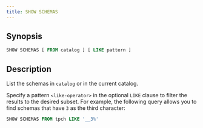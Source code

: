 ```yaml
---
title: SHOW SCHEMAS
---
```


## Synopsis

```sql
SHOW SCHEMAS [ FROM catalog ] [ LIKE pattern ]
```

## Description

List the schemas in `catalog` or in the current catalog.

Specify a pattern `<like-operator>` in the optional `LIKE` clause to
filter the results to the desired subset. For example, the following query
allows you to find schemas that have `3` as the third character:

```sql
SHOW SCHEMAS FROM tpch LIKE '__3%'
```
